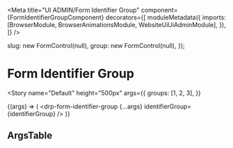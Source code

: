 


<Meta
  title="UI ADMIN/Form Identifier Group"
  component={FormIdentifierGroupComponent}
  decorators={[
    moduleMetadata({
      imports: [BrowserModule, BrowserAnimationsModule, WebsiteUiUiAdminModule],
    }),
  ]}
/>

  slug: new FormControl(null),
  group: new FormControl(null),
});

# Form Identifier Group

<Story
  name="Default"
  height="500px"
  args={{
    groups: [1, 2, 3],
  }}
>
  {(args) => (
    <drp-form-identifier-group {...args} identifierGroup={identifierGroup} />
  )}
</Story>

## ArgsTable

<ArgsTable of={FormIdentifierGroupComponent} />
